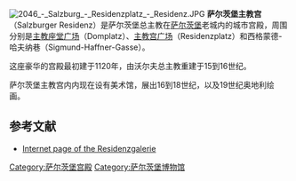 [[Image:2046_-_Salzburg_-_Residenzplatz_-_Residenz.JPG|thumb]]
'''萨尔茨堡主教宫'''（Salzburger Residenz）是萨尔茨堡总主教在[[萨尔茨堡|萨尔茨堡]]老城内的城市宫殿，周围分别是[[主教座堂广场_(萨尔茨堡)|主教座堂广场]]（Domplatz）、[[主教宫广场|主教宫广场]]（Residenzplatz）和西格蒙德-哈夫纳巷（Sigmund-Haffner-Gasse）。 

这座豪华的宫殿最初建于1120年，由沃尔夫总主教重建于15到16世纪。 

萨尔茨堡主教宫内内现在设有美术馆，展出16到18世纪，以及19世纪奥地利绘画。

==参考文献==
*[http://www.residenzgalerie.at/ Internet page of the Residenzgalerie] {{Wayback|url=http://www.residenzgalerie.at/ |date=20090819103441 }}

{{coord|47.7983333333|N|13.0458333333|E|source:dewiki_region:AT-5_type:landmark|format=dms|display=title}}

[[Category:萨尔茨堡宫殿|Category:萨尔茨堡宫殿]]
[[Category:萨尔茨堡博物馆|Category:萨尔茨堡博物馆]]